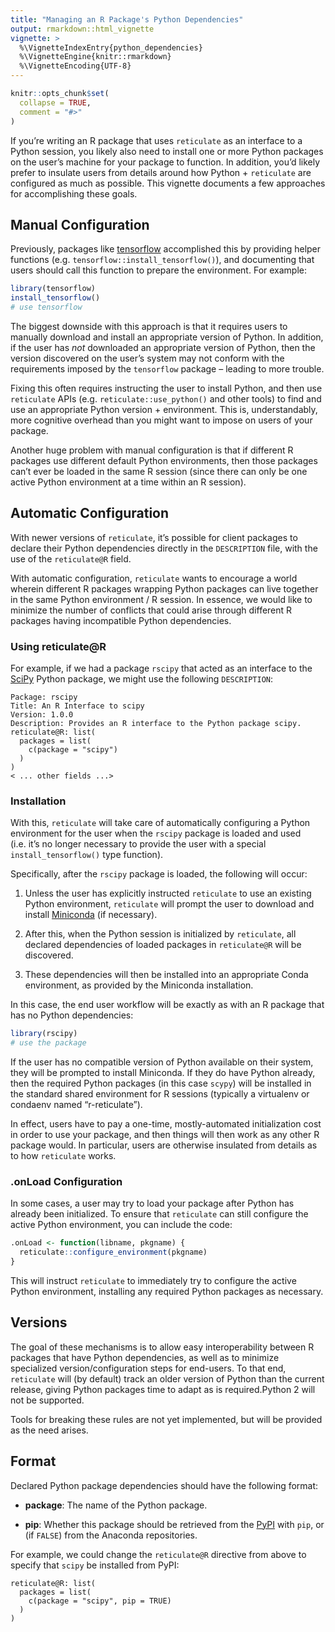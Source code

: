 ```yaml
---
title: "Managing an R Package's Python Dependencies"
output: rmarkdown::html_vignette
vignette: >
  %\VignetteIndexEntry{python_dependencies}
  %\VignetteEngine{knitr::rmarkdown}
  %\VignetteEncoding{UTF-8}
---
```


```r
knitr::opts_chunk$set(
  collapse = TRUE,
  comment = "#>"
)
```

If you're writing an R package \textbf{raw text} that uses `reticulate` as an interface to a
Python session, you likely also need to install one or more Python packages on
the user's machine for your package to function. In addition, you'd likely
prefer to insulate users from details around how Python + `reticulate` are
configured as much as possible. This vignette documents a few approaches for
accomplishing these goals.


## Manual Configuration

Previously, packages like [tensorflow](https://tensorflow.rstudio.com)
accomplished this by providing helper functions (e.g.
`tensorflow::install_tensorflow()`), and documenting that users
should call this function to prepare the environment. For example:

```R
library(tensorflow)
install_tensorflow()
# use tensorflow
```

The biggest downside with this approach is that it requires users to manually
download and install an appropriate version of Python. In addition, if the user
has _not_ downloaded an appropriate version of Python, then the version
discovered on the user's system may not conform with the requirements imposed by
the `tensorflow` package -- leading to more trouble.

Fixing this often requires instructing the user to install Python, and then use
`reticulate` APIs (e.g. `reticulate::use_python()` and other tools) to find
and use an appropriate Python version + environment. This is, understandably,
more cognitive overhead than you might want to impose on users of your package.

Another huge problem with manual configuration is that if different R packages use different default Python environments, then those packages can't ever be loaded in the same R session (since there can only be one active Python environment at a time within an R session).

## Automatic Configuration

With newer versions of `reticulate`, it's possible for client packages to
declare their Python dependencies directly in the `DESCRIPTION` file, with
the use of the `reticulate@R` field. 

With automatic configuration, `reticulate` wants to encourage a world wherein
different R packages wrapping Python packages can live together in the same
Python environment / R session. In essence, we would like to minimize the number of
conflicts that could arise through different R packages having incompatible
Python dependencies.

### Using reticulate@R

For example, if we had a package `rscipy`
that acted as an interface to the [SciPy](https://www.scipy.org) Python package,
we might use the following `DESCRIPTION`:

```
Package: rscipy
Title: An R Interface to scipy
Version: 1.0.0
Description: Provides an R interface to the Python package scipy.
reticulate@R: list(
  packages = list(
    c(package = "scipy")
  )
)
< ... other fields ...>
```

### Installation 

With this, `reticulate` will take care of automatically configuring a Python
environment for the user when the `rscipy` package is loaded and used (i.e. it's no longer necessary to provide the user with a special `install_tensorflow()` type function). 

Specifically, after the `rscipy` package is loaded, the following will occur:

1. Unless the user has explicitly instructed `reticulate` to use an existing
   Python environment, `reticulate` will prompt the user to download and install
   [Miniconda](https://docs.conda.io/en/latest/miniconda.html) (if necessary).

2. After this, when the Python session is initialized by `reticulate`, all
   declared dependencies of loaded packages in `reticulate@R` will be
   discovered.

3. These dependencies will then be installed into an appropriate Conda
   environment, as provided by the Miniconda installation.

In this case, the end user workflow will be exactly as with an R package that has no Python dependencies:

```r
library(rscipy)
# use the package
```

If the user has no compatible version of Python available on their system, they will be prompted to install Miniconda. If they do have Python already, then the required Python packages (in this case `scypy`) will be installed in the standard shared environment for R sessions (typically a virtualenv or condaenv named "r-reticulate").

In effect, users have to pay a one-time, mostly-automated initialization cost in
order to use your package, and then things will then work as any other R package
would. In particular, users are otherwise insulated from details as to how
`reticulate` works.

### .onLoad Configuration

In some cases, a user may try to load your package after Python has already been
initialized. To ensure that `reticulate` can still configure the active Python
environment, you can include the code:

```R
.onLoad <- function(libname, pkgname) {
  reticulate::configure_environment(pkgname)
}
```

This will instruct `reticulate` to immediately try to configure the active
Python environment, installing any required Python packages as necessary.


## Versions

The goal of these mechanisms is to allow easy interoperability between R packages that have Python dependencies, as well as to minimize specialized version/configuration steps for end-users. To that end, `reticulate` will (by default) track an older version of Python than the current release, giving Python packages time to adapt as is required.Python 2 will not be supported.

Tools for breaking these rules are not yet implemented, but will be provided
as the need arises.

## Format

Declared Python package dependencies should have the following format:

- **package**: The name of the Python package.

- **pip**: Whether this package should be retrieved from the
  [PyPI](https://pypi.org) with `pip`, or (if `FALSE`) from the Anaconda
  repositories.

For example, we could change the `reticulate@R` directive from above to specify that `scipy` be installed from PyPI:

```
reticulate@R: list(
  packages = list(
    c(package = "scipy", pip = TRUE)
  )
)
```

